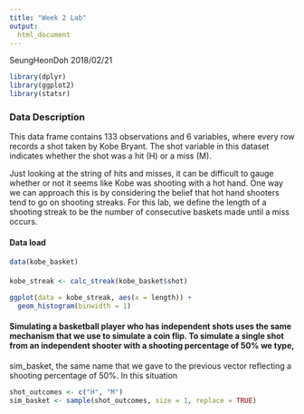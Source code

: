```yaml
---
title: "Week 2 Lab"
output:
  html_document
---
```

SeungHeonDoh
2018/02/21


```r
library(dplyr)
library(ggplot2)
library(statsr)
```

### Data Description
This data frame contains 133 observations and 6 variables, where every row records a shot taken by Kobe Bryant. The shot variable in this dataset indicates whether the shot was a hit (H) or a miss (M).

Just looking at the string of hits and misses, it can be difficult to gauge whether or not it seems like Kobe was shooting with a hot hand. One way we can approach this is by considering the belief that hot hand shooters tend to go on shooting streaks. For this lab, we define the length of a shooting streak to be the number of consecutive baskets made until a miss occurs.


#### Data load

```r
data(kobe_basket)
```

#### 
```r
kobe_streak <- calc_streak(kobe_basket$shot)
```
```r
ggplot(data = kobe_streak, aes(x = length)) +
  geom_histogram(binwidth = 1)
```


#### Simulating a basketball player who has independent shots uses the same mechanism that we use to simulate a coin flip. To simulate a single shot from an independent shooter with a shooting percentage of 50% we type,

 sim_basket, the same name that we gave to the previous vector reflecting a shooting percentage of 50%. In this situation
 
 
```r
shot_outcomes <- c("H", "M")
sim_basket <- sample(shot_outcomes, size = 1, replace = TRUE)
```
